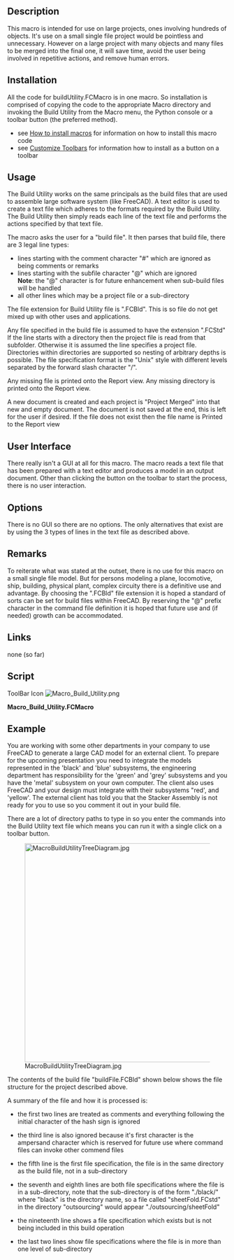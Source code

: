 <languages/>
<translate>
<!--T:1-->
{{Macro
|Name=Macro Build Utility
|Description=This macro provides a Build Utility to assemble multiple project files into one project file.
|Author=Piffpoof
|Version=1.0
|Date=2015-01-21
|FCVersion=All
|Download=[https://wiki.freecad.org/images/8/87/Macro_Build_Utility.png ToolBar Icon]
}}

==Description== <!--T:2-->
This macro is intended for use on large projects, ones involving hundreds of objects. It's use on a small single file project would be pointless and unnecessary. However on a large project with many objects and many files to be merged into the final one, it will save time, avoid the user being involved in repetitive actions, and remove human errors.

==Installation== <!--T:3-->
All the code for buildUtility.FCMacro is in one macro. So installation is comprised of copying the code to the appropriate Macro directory and invoking the Build Utility from the Macro menu, the Python console or a toolbar button (the preferred method).
* see [[How to install macros]] for information on how to install this macro code
* see [[Customize Toolbars]] for information how to install as a button on a toolbar

==Usage== <!--T:4-->
The Build Utility works on the same principals as the build files that are used to assemble large software system (like FreeCAD). A text editor is used to create a text file which adheres to the formats required by the Build Utility. The Build Utility then simply reads each line of the text file and performs the actions specified by that text file.

<!--T:5-->
The macro asks the user for a "build file". It then parses that build file, there are 3 legal line types:
* lines starting with the comment character "#" which are ignored as being comments or remarks
* lines starting with the subfile character "@" which are ignored<br /><b>Note</b>: the "@" character is for future enhancement when sub-build files will be handled
* all other lines which may be a project file or a sub-directory

<!--T:6-->
The file extension for Build Utility file is ".FCBld". This is so file do not get mixed up with other uses and applications.

<!--T:7-->
Any file specified in the build file is assumed to have the extension ".FCStd"
If the line starts with a directory then the project file is read from that subfolder. Otherwise it is assumed the line specifies a project file. Directories within directories are supported so nesting of arbitrary depths is possible. The file specification format is the "Unix" style with different levels separated by the forward slash character "/".

<!--T:8-->
Any missing file is printed onto the Report view. Any missing directory is printed onto the Report view.

<!--T:9-->
A new document is created and each project is "Project Merged" into that new and empty document.
The document is not saved at the end, this is left for the user if desired.
If the file does not exist then the file name is Printed to the Report view

==User Interface== <!--T:10-->
There really isn't a GUI at all for this macro. The macro reads a text file that has been prepared with a text editor and produces a model in an output document. Other than clicking the button on the toolbar to start the process, there is no user interaction.

==Options== <!--T:21-->
There is no GUI so there are no options. The only alternatives that exist are by using the 3 types of lines in the text file as described above.

==Remarks== <!--T:22-->
To reiterate what was stated at the outset, there is no use for this macro on a small single file model. But for persons modeling a plane, locomotive, ship, building, physical plant, complex circuity there is a definitive use and advantage. By choosing the ".FCBld" file extension it is hoped a standard of sorts can be set for build files within FreeCAD. By reserving the "@" prefix character in the command file definition it is hoped that future use and (if needed) growth can be accommodated.

==Links== <!--T:23-->
none (so far)

==Script== <!--T:24-->
</translate>

ToolBar Icon [[Image:Macro_Build_Utility.png]]

'''Macro_Build_Utility.FCMacro'''

{{MacroCode|code=
#
#						Build Utility
#                       v 0.0 - build from files and files in sub-folders
#
#***********************************************************************************
# routine to read in a build file and merge all specified projects
"""
This function asks the user for a "build file". It then parses that build file, there
are 3 legal line types:
- lines starting with the comment character "#" which are ignored
- lines starting with the subfile character "@" which are ignored
	Note:	the "@" character is for future enhancement when sub-build files 
			will be handled
- all other lines which may be a project file or a subfolder (sub-directory)
If the line is a subfolder then the project file is read from that subfolder.
Otherwise it is assumed the line specifies a project file.
A new document is created and each project is "Project Merged" into that new and empty document.
The document is not saved at the end, this is left for the user if desired.
If the file does not exist then the file name is Printed to the Report view
"""
"""
Example file:
#this is a sample build file
#==============================
@sub-build-files - not presently inplemented
# first the top-level file
metal
# now some misc files
./black/black
./blue/blue
# file does not exist
zebra 
# folder does not exist
/bear/bear
# multiple files in one sub-folder
./engineering/green
./engineering/grey
#multiple files in hierarchical folders
./externalModules/white
./externalModules/red/red
#./externalModules/red/stackerAssembly - commented out as not currently loading
./externalModules/red/orange
./externalModules/red/level3/yellow
"""
# import statements
import FreeCAD
import os.path
from PySide import QtGui

# UI Class definitions

# Class definitions

# Function definitionss

# Constant definitions
buildTargetDocument = "build_target"
commentTag = "#"
subfileTag = "@"
lineFeed = "\n"
subfolder = "./"
carriageReturn = "\r"
fileSeparator = "/"
fcFileExtension      = ".FCStd"
fcFileExtensionUC  = ".FCSTD"
fcFileExtensionLen = -6

# code ***********************************************************************************
buildFilePathName=QtGui.QFileDialog.getOpenFileName()[0]
if len(buildFilePathName) > 0:
	# set up a new empty "build_target" document
	FreeCAD.newDocument(buildTargetDocument)
	FreeCAD.setActiveDocument(buildTargetDocument)
	FreeCAD.ActiveDocument=FreeCAD.getDocument(buildTargetDocument)
	guiDoc=FreeCADGui.ActiveDocument
	#
	lastFileSeparator = buildFilePathName.rindex(fileSeparator)
	buildFilePath = buildFilePathName[: lastFileSeparator]
	buildFileName = buildFilePathName[lastFileSeparator +1:]
	#
	buildFileContents = open(buildFilePathName,"r")
	buildFileLines = buildFileContents.readlines()
	buildFileContents.close()
	#
	for line in buildFileLines:
		if line[0] == commentTag:
			# line of internal comment
			pass
		elif line[0] == subfileTag:
			# line of sub-build-file (not presently implemented)
			pass
		else:
			# a line which should specify a FreeCAD project file
			# - may be preceded by a sub-directory e.g. "./subdir309/"
			# - project file may be missing file extension
			#
			# if line break at end of file spec then remove
			if line[-1:] == lineFeed:
				line = line[:-1]
			if line[-1:] == carriageReturn:
				line = line[:-1]
			# if no FreeCAD project file extension supplied then append one
			# make an uppercase comparison in case of mixed case
			tempLine = fcFileExtension + line.upper()
			if fcFileExtensionUC != tempLine[fcFileExtensionLen:]:
				line = line + fcFileExtension
			# if there is a leading subdirectory then remove "./" from beginning
			if subfolder[0:2] == line[0:2]:
				line = line[2:]
			projectFileSpec = str(buildFilePath) + str("/") + str(line)
			if os.path.exists(projectFileSpec):
				guiDoc.mergeProject(projectFileSpec)
			else:
				FreeCAD.Console.PrintMessage('project file "' + projectFileSpec + '" not found' + "\n")

	# set view back to "build_target", it is up to user to save it (if they want)
	FreeCAD.setActiveDocument(buildTargetDocument)
	FreeCAD.ActiveDocument=FreeCAD.getDocument(buildTargetDocument)
	FreeCADGui.ActiveDocument=FreeCADGui.getDocument(buildTargetDocument)
	FreeCADGui.SendMsgToActiveView("ViewFit")
	FreeCADGui.activeDocument().activeView().viewAxometric()
#
#OS: Mac OS X
#Word size: 64-bit
#Version: 0.14.3703 (Git)
#Branch: releases/FreeCAD-0-14
#Hash: c6edd47334a3e6f209e493773093db2b9b4f0e40
#Python version: 2.7.5
#Qt version: 4.8.6
#Coin version: 3.1.3
#SoQt version: 1.5.0
#OCC version: 6.7.0
#
#thus ends the macro...
}}

<translate>

==Example== <!--T:11-->
You are working with some other departments in your company to use FreeCAD to generate a large CAD model for an external client. To prepare for the upcoming presentation you need to integrate the models represented in the 'black' and 'blue' subsystems, the engineering department has responsibility for the 'green' and 'grey' subsystems and you have the 'metal' subsystem on your own computer. The client also uses FreeCAD and your design must integrate with their subsystems "red', and 'yellow'. The external client has told you that the Stacker Assembly is not ready for you to use so you comment it out in your build file.

<!--T:12-->
There are a lot of directory paths to type in so you enter the commands into the Build Utility text file which means you can run it with a single click on a toolbar button.

<!--T:13-->
[[File:MacroBuildUtilityTreeDiagram.jpg|500px]]

<!--T:14-->
The contents of the build file "buildFile.FCBld" shown below shows the file structure for the project described above.
</translate>

{{Code|code=
#this is the build file for the complete assembly
#==============================
@sub-build-files - not presently implemented
# first the top-level file
metal
# now some misc files
./black/black
./blue/blue
# file does not exist
zebra 
# folder does not exist
/bear/bear
# multiple files in one sub-folder
./engineering/green
./engineering/grey
#multiple files in hierarchical folders
./externalModules/white
./externalModules/red/red
#./externalModules/red/stackerAssembly - commented out as not currently loading
./externalModules/red/orange
./externalModules/red/level3/yellow
}}
<translate>
<!--T:15-->
A summary of the file and how it is processed is:
* the first two lines are treated as comments and everything following the initial character of the hash sign is ignored
</translate>
{{Code|code=
#this is the build file for the complete assembly
#==============================
}}
<translate>
<!--T:16-->
* the third line is also ignored because it's first character is the ampersand character which is reserved for future use where command files can invoke other commend files
</translate>
{{Code|code=
@sub-build-files - not presently implemented
}}
<translate>
<!--T:17-->
* the fifth line is the first file specification, the file is in the same directory as the build file, not in a sub-directory
</translate>
{{Code|code=
metal}}
<translate>
<!--T:18-->
* the seventh and eighth lines are both file specifications where the file is in a sub-directory, note that the sub-directory is of the form "./black/" where "black" is the directory name, so a file called "sheetFold.FCstd" in the directory "outsourcing" would appear "./outsourcing/sheetFold"
</translate>
{{Code|code=
./black/black
./blue/blue}}
<translate>
<!--T:19-->
* the nineteenth line shows a file specification which exists but is not being included in this build operation
</translate>
{{Code|code=
#./externalModules/red/stackerAssembly - commented out as not currently loading}}
<translate>
<!--T:20-->
* the last two lines show file specifications where the file is in more than one level of sub-directory
</translate>
{{Code|code=
./externalModules/red/orange
./externalModules/red/level3/yellow
}}



{{clear}}